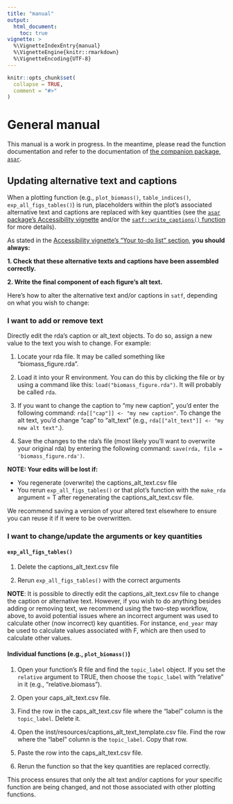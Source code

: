 ```yaml
---
title: "manual"
output:
  html_document:
    toc: true
vignette: >
  %\VignetteIndexEntry{manual}
  %\VignetteEngine{knitr::rmarkdown}
  %\VignetteEncoding{UTF-8}
---
```


```r
knitr::opts_chunk$set(
  collapse = TRUE,
  comment = "#>"
)
```

# General manual

This manual is a work in progress. In the meantime, please read the function documentation and refer to the documentation of [the companion package, `asar`](https://github.com/nmfs-ost/asar).

## Updating alternative text and captions

When a plotting function (e.g., `plot_biomass()`, `table_indices()`, `exp_all_figs_tables()`) is run, placeholders within the plot's associated alternative text and captions are replaced with key quantities (see the [`asar` package's Accessibility vignette](https://nmfs-ost.github.io/asar/articles/accessibility_guide.html) and/or the [`satf::write_captions()` function](https://github.com/nmfs-ost/satf/blob/master/R/write_captions.R) for more details).

As stated in the [Accessibility vignette's "Your to-do list" section](https://nmfs-ost.github.io/asar/articles/accessibility_guide.html#your-to-do-list), **you should always:**

**1. Check that these alternative texts and captions have been assembled correctly.**

**2. Write the final component of each figure’s alt text.**

Here's how to alter the alternative text and/or captions in `satf`, depending on what you wish to change:

### I want to add or remove text

Directly edit the rda's caption or alt_text objects. To do so, assign a new value to the text you wish to change. For example:

1. Locate your rda file. It may be called something like "biomass_figure.rda".

2. Load it into your R environment. You can do this by clicking the file or by using a command like this: `load("biomass_figure.rda")`. It will probably be called `rda`.

3. If you want to change the caption to "my new caption", you'd enter the following command: `rda[["cap"]] <- "my new caption"`. To change the alt text, you'd change "cap" to "alt_text" (e.g., `rda[["alt_text"]] <- "my new alt text"`.).

4. Save the changes to the rda's file (most likely you'll want to overwrite your original rda) by entering the following command: `save(rda, file = 'biomass_figure.rda')`.


**NOTE: Your edits will be lost if:**

- You regenerate (overwrite) the captions_alt_text.csv file
- You rerun `exp_all_figs_tables()` or that plot's function with the `make_rda` argument = T after regenerating the captions_alt_text.csv file.

We recommend saving a version of your altered text elsewhere to ensure you can reuse it if it were to be overwritten.

### I want to change/update the arguments or key quantities

#### `exp_all_figs_tables()`

1.  Delete the captions_alt_text.csv file

2.  Rerun `exp_all_figs_tables()` with the correct arguments

**NOTE**: It is possible to directly edit the captions_alt_text.csv file to change the caption or alternative text. However, if you wish to do anything besides adding or removing text, we recommend using the two-step workflow, above, to avoid potential issues where an incorrect argument was used to calculate other (now incorrect) key quantities. For instance, `end_year` may be used to calculate values associated with F, which are then used to calculate other values.

#### Individual functions (e.g., `plot_biomass()`)

1. Open your function's R file and find the `topic_label` object. If you set the `relative` argument to TRUE, then choose the `topic_label` with "relative" in it (e.g., "relative.biomass").

2. Open your caps_alt_text.csv file.

3. Find the row in the caps_alt_text.csv file where the "label" column is the `topic_label`. Delete it.

4. Open the inst/resources/captions_alt_text_template.csv file. Find the row where the "label" column is the `topic_label`. Copy that row.

5. Paste the row into the caps_alt_text.csv file.

6. Rerun the function so that the key quantities are replaced correctly.

This process ensures that only the alt text and/or captions for your specific function are being changed, and not those associated with other plotting functions.
